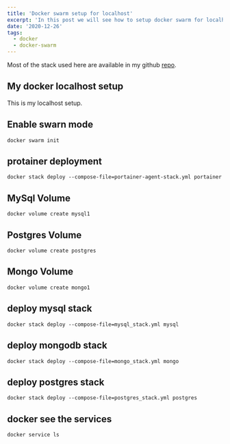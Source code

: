```yaml
---
title: 'Docker swarm setup for localhost'
excerpt: 'In this post we will see how to setup docker swarm for localhost.'
date: '2020-12-26'
tags:
  - docker
  - docker-swarm
---
```


<TOCInline toc={props.toc} asDisclosure />

Most of the stack used here are available in my github [repo](https://github.com/antosubash/docker_stack).

## My docker localhost setup

This is my localhost setup.

## Enable swarn mode

`docker swarm init`

## protainer deployment

`docker stack deploy --compose-file=portainer-agent-stack.yml portainer`

## MySql Volume

`docker volume create mysql1`

## Postgres Volume

`docker volume create postgres`

## Mongo Volume

`docker volume create mongo1`

## deploy mysql stack

`docker stack deploy --compose-file=mysql_stack.yml mysql`

## deploy mongodb stack

`docker stack deploy --compose-file=mongo_stack.yml mongo`

## deploy postgres stack

`docker stack deploy --compose-file=postgres_stack.yml postgres`

## docker see the services

`docker service ls`
